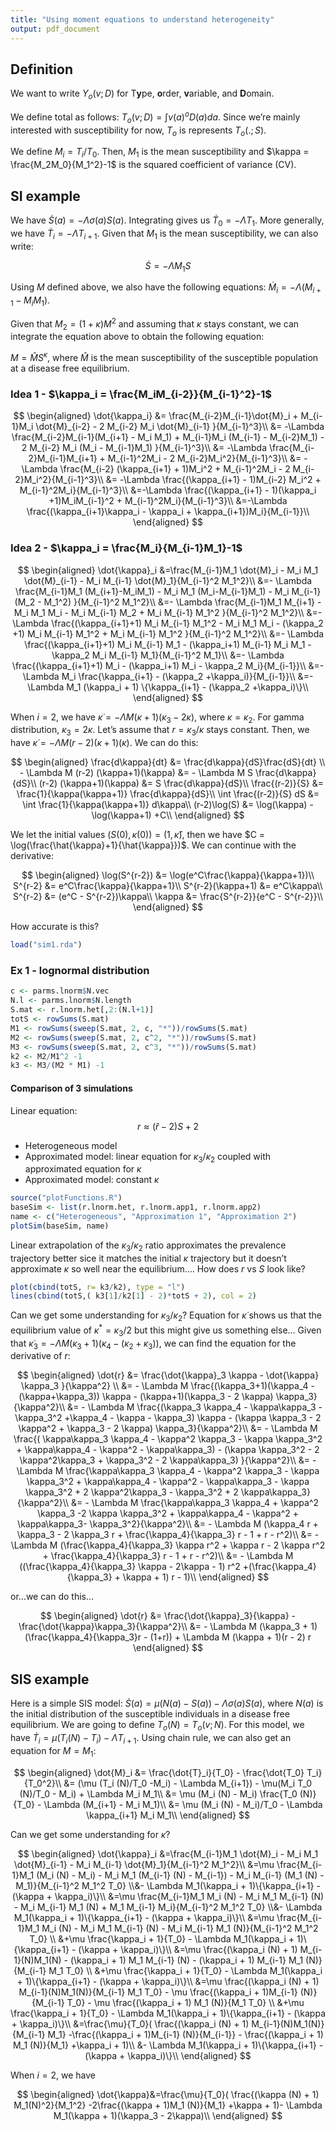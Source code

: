 ```yaml
---
title: "Using moment equations to understand heterogeneity"
output: pdf_document
---
```


## Definition

We want to write $Y_o(v;D)$ for T**y**pe, **o**rder, **v**ariable, and **D**omain.

We define total as follows: $T_o(v;D) = \int v(a)^o D(a) da$. Since we're mainly interested with susceptibility for now, $T_o$ is represents $T_o(.;S)$.

We define $M_i = T_i/T_0$. Then, $M_1$ is the mean susceptibility and $\kappa = \frac{M_2M_0}{M_1^2}-1$ is the squared coefficient of variance (CV).

## SI example

We have $\dot{S}(a) = - \Lambda \sigma(a) S(a)$. Integrating gives us $\dot{T}_0 = - \Lambda T_1$. More generally, we have $\dot{T}_i = - \Lambda T_{i+1}$. Given that $M_1$ is the mean susceptibility, we can also write:

$$
\dot{S} = - \Lambda M_1 S
$$

Using $M$ defined above, we also have the following equations: $\dot{M}_i = - \Lambda (M_{i+1} - M_i M_1)$.

Given that $M_2 = (1 + \kappa) M^2$ and assuming that $\kappa$ stays constant, we can integrate the equation above to obtain the following equation:

$M = \hat{M}S^\kappa$, where $\hat{M}$ is the mean susceptibility of the susceptible population at a disease free equilibrium.

### Idea 1 - $\kappa_i = \frac{M_iM_{i-2}}{M_{i-1}^2}-1$

$$
\begin{aligned}
\dot{\kappa_i} &= \frac{M_{i-2}M_{i-1}\dot{M}_i + M_{i-1}M_i \dot{M}_{i-2} - 2 M_{i-2} M_i \dot{M}_{i-1} }{M_{i-1}^3}\\
&= -\Lambda \frac{M_{i-2}M_{i-1}(M_{i+1} - M_i M_1) + M_{i-1}M_i (M_{i-1} - M_{i-2}M_1) - 2 M_{i-2} M_i (M_i - M_{i-1}M_1) }{M_{i-1}^3}\\
&= -\Lambda \frac{M_{i-2}M_{i-1}M_{i+1} + M_{i-1}^2M_i - 2 M_{i-2}M_i^2}{M_{i-1}^3}\\
&= -\Lambda \frac{M_{i-2} (\kappa_{i+1} + 1)M_i^2 + M_{i-1}^2M_i - 2 M_{i-2}M_i^2}{M_{i-1}^3}\\
&= -\Lambda \frac{(\kappa_{i+1} - 1)M_{i-2} M_i^2 + M_{i-1}^2M_i}{M_{i-1}^3}\\
&=-\Lambda \frac{(\kappa_{i+1} - 1)(\kappa_i +1)M_iM_{i-1}^2 + M_{i-1}^2M_i}{M_{i-1}^3}\\
&=-\Lambda \frac{(\kappa_{i+1}\kappa_i - \kappa_i + \kappa_{i+1})M_i}{M_{i-1}}\\
\end{aligned}
$$

### Idea 2 - $\kappa_i = \frac{M_i}{M_{i-1}M_1}-1$

$$
\begin{aligned}
\dot{\kappa}_i &=\frac{M_{i-1}M_1 \dot{M}_i - M_i M_1 \dot{M}_{i-1} - M_i M_{i-1} \dot{M}_1}{M_{i-1}^2 M_1^2}\\
&=- \Lambda \frac{M_{i-1}M_1 (M_{i+1}-M_iM_1) - M_i M_1 (M_i-M_{i-1}M_1) - M_i M_{i-1} (M_2 - M_1^2) }{M_{i-1}^2 M_1^2}\\
&=- \Lambda \frac{M_{i-1}M_1 M_{i+1} - M_i M_1 M_i - M_i M_{i-1} M_2 + M_i M_{i-1} M_1^2 }{M_{i-1}^2 M_1^2}\\
&=- \Lambda \frac{(\kappa_{i+1}+1) M_i M_{i-1} M_1^2  - M_i M_1 M_i - (\kappa_2 +1) M_i M_{i-1} M_1^2 + M_i M_{i-1} M_1^2 }{M_{i-1}^2 M_1^2}\\
&=- \Lambda \frac{(\kappa_{i+1}+1) M_i M_{i-1} M_1 - (\kappa_i+1) M_{i-1} M_i M_1 - \kappa_2 M_i M_{i-1} M_1}{M_{i-1}^2 M_1}\\
&=- \Lambda \frac{(\kappa_{i+1}+1) M_i - (\kappa_i+1) M_i - \kappa_2 M_i}{M_{i-1}}\\
&=- \Lambda M_i \frac{\kappa_{i+1} - (\kappa_2 +\kappa_i)}{M_{i-1}}\\
&=- \Lambda M_1 (\kappa_i + 1) \{\kappa_{i+1} - (\kappa_2 +\kappa_i)\}\\
\end{aligned}
$$

When $i = 2$, we have $\dot{\kappa} = - \Lambda M (\kappa+1)(\kappa_3 - 2 \kappa)$, where $\kappa = \kappa_2$. For gamma distribution, $\kappa_3 = 2 \kappa$. Let's assume that $r = \kappa_3/\kappa$ stays constant. Then, we have $\dot{\kappa} = - \Lambda M (r-2) (\kappa+1)(\kappa)$. We can do this:

$$
\begin{aligned}
\frac{d\kappa}{dt} &= \frac{d\kappa}{dS}\frac{dS}{dt} \\
- \Lambda M (r-2) (\kappa+1)(\kappa) &= - \Lambda M S \frac{d\kappa}{dS}\\
(r-2) (\kappa+1)(\kappa) &= S \frac{d\kappa}{dS}\\
\frac{(r-2)}{S} &= \frac{1}{\kappa(\kappa+1)} \frac{d\kappa}{dS}\\
\int \frac{(r-2)}{S} dS &= \int \frac{1}{\kappa(\kappa+1)} d\kappa\\
(r-2)\log(S) &= \log(\kappa) - \log(\kappa+1) +C\\
\end{aligned}
$$

We let the initial values $(S(0) , \kappa(0)) = (1,\hat{\kappa})$, then we have $C = \log(\frac{\hat{\kappa}+1}{\hat{\kappa}})$. We can continue with the derivative:

$$
\begin{aligned}
\log(S^{r-2}) &= \log(e^C\frac{\kappa}{\kappa+1})\\
S^{r-2} &= e^C\frac{\kappa}{\kappa+1}\\
S^{r-2}(\kappa+1) &= e^C\kappa\\
S^{r-2} &= (e^C - S^{r-2})\kappa\\
\kappa &= \frac{S^{r-2}}{e^C - S^{r-2}}\\
\end{aligned}
$$

How accurate is this?

```r
load("sim1.rda")
```

### Ex 1 - lognormal distribution

```r
c <- parms.lnorm$N.vec
N.l <- parms.lnorm$N.length
S.mat <- r.lnorm.het[,2:(N.l+1)]
totS <- rowSums(S.mat)
M1 <- rowSums(sweep(S.mat, 2, c, "*"))/rowSums(S.mat)
M2 <- rowSums(sweep(S.mat, 2, c^2, "*"))/rowSums(S.mat)
M3 <- rowSums(sweep(S.mat, 2, c^3, "*"))/rowSums(S.mat)
k2 <- M2/M1^2 -1
k3 <- M3/(M2 * M1) -1
```

#### Comparison of 3 simulations

Linear equation:
$$r \approx (\hat{r}-2)S + 2$$

- Heterogeneous model 
- Approximated model: linear equation for $\kappa_3/\kappa_2$ coupled with approximated equation for $\kappa$
- Approximated model: constant $\kappa$

```r
source("plotFunctions.R")
baseSim <- list(r.lnorm.het, r.lnorm.app1, r.lnorm.app2)
name <- c("Heterogeneous", "Approximation 1", "Approximation 2")
plotSim(baseSim, name)
```

Linear extrapolation of the $\kappa_3/\kappa_2$ ratio approximates the prevalence trajectory better sice it matches the initial $\kappa$ trajectory but it doesn't approximate $\kappa$ so well near the equilibrium.... How does $r$ vs $S$ look like?

```r

plot(cbind(totS, r= k3/k2), type = "l")
lines(cbind(totS,( k3[1]/k2[1] - 2)*totS + 2), col = 2)
```

Can we get some understanding for $\kappa_3/\kappa_2$? Equation for $\dot{\kappa}$ shows us that the equilibrium value of $\kappa^* = \kappa_3/2$ but this might give us something else... Given that $\dot{\kappa}_3 = - \Lambda M (\kappa_3+1)(\kappa_4 - (\kappa_2+\kappa_3))$, we can find the equation for the derivative of $r$:

$$
\begin{aligned}
\dot{r} &= \frac{\dot{\kappa}_3 \kappa - \dot{\kappa} \kappa_3 }{\kappa^2} \\
&= - \Lambda M \frac{(\kappa_3+1)(\kappa_4 - (\kappa+\kappa_3)) \kappa - (\kappa+1)(\kappa_3 - 2 \kappa) \kappa_3}{\kappa^2}\\
&= - \Lambda M \frac{(\kappa_3 \kappa_4 - \kappa\kappa_3 - \kappa_3^2 +\kappa_4 - \kappa - \kappa_3) \kappa - (\kappa \kappa_3 - 2 \kappa^2 + \kappa_3 - 2 \kappa) \kappa_3}{\kappa^2}\\
&= - \Lambda M \frac{( \kappa\kappa_3 \kappa_4 - \kappa^2 \kappa_3 - \kappa \kappa_3^2 + \kappa\kappa_4 - \kappa^2 -  \kappa\kappa_3) - (\kappa \kappa_3^2 - 2 \kappa^2\kappa_3 + \kappa_3^2 - 2 \kappa\kappa_3) }{\kappa^2}\\
&= - \Lambda M \frac{\kappa\kappa_3 \kappa_4 - \kappa^2 \kappa_3 - \kappa \kappa_3^2 + \kappa\kappa_4 - \kappa^2 -  \kappa\kappa_3 - \kappa \kappa_3^2 + 2 \kappa^2\kappa_3 - \kappa_3^2 + 2 \kappa\kappa_3}{\kappa^2}\\
&= - \Lambda M \frac{\kappa\kappa_3 \kappa_4 + \kappa^2 \kappa_3 -2 \kappa \kappa_3^2 + \kappa\kappa_4 - \kappa^2 + \kappa\kappa_3- \kappa_3^2}{\kappa^2}\\
&= - \Lambda M (\kappa_4 r + \kappa_3 - 2 \kappa_3 r + \frac{\kappa_4}{\kappa_3} r - 1 + r - r^2)\\
&= - \Lambda M (\frac{\kappa_4}{\kappa_3} \kappa r^2 + \kappa r - 2 \kappa r^2 + \frac{\kappa_4}{\kappa_3} r - 1 + r - r^2)\\
&= - \Lambda M ((\frac{\kappa_4}{\kappa_3} \kappa - 2\kappa - 1) r^2 +(\frac{\kappa_4}{\kappa_3} + \kappa + 1) r - 1)\\
\end{aligned}
$$

or...we can do this...

$$
\begin{aligned}
\dot{r} &= \frac{\dot{\kappa}_3}{\kappa} - \frac{\dot{\kappa}\kappa_3}{\kappa^2}\\
&= - \Lambda M (\kappa_3 + 1)(\frac{\kappa_4}{\kappa_3}r - (1+r)) + \Lambda M (\kappa + 1)(r - 2) r
\end{aligned}
$$



## SIS example

Here is a simple SIS model: $\dot{S}(a) = \mu(N(a)-S(a)) - \Lambda \sigma(a) S(a)$, where $N(a)$ is the initial distribution of the susceptible individuals in a disease free equilibrium. We are going to define $T_o(N) = T_o(v;N)$. For this model, we have $\dot{T}_i = \mu (T_i(N) - T_i) - \Lambda T_{i+1}$. Using chain rule, we can also get an equation for $M = M_1$:

$$
\begin{aligned}
\dot{M}_i &= \frac{\dot{T}_i}{T_0} - \frac{\dot{T_0} T_i}{T_0^2}\\
&= (\mu (T_i (N)/T_0 -M_i) - \Lambda M_{i+1}) - \mu(M_i T_0 (N)/T_0 - M_i) + \Lambda M_i M_1\\
&= \mu (M_i (N) - M_i) \frac{T_0 (N)}{T_0} - \Lambda (M_{i+1} - M_i M_1)\\
&= \mu (M_i (N) - M_i)/T_0 - \Lambda \kappa_{i+1} M_i M_1\\
\end{aligned}
$$

Can we get some understanding for $\kappa$?

$$
\begin{aligned}
\dot{\kappa}_i &=\frac{M_{i-1}M_1 \dot{M}_i - M_i M_1 \dot{M}_{i-1} - M_i M_{i-1} \dot{M}_1}{M_{i-1}^2 M_1^2}\\
&=\mu \frac{M_{i-1}M_1 (M_i (N) - M_i) - M_i M_1 (M_{i-1} (N) - M_{i-1}) - M_i M_{i-1} (M_1 (N) - M_1)}{M_{i-1}^2 M_1^2 T_0} \\&- \Lambda M_1(\kappa_i + 1)\{\kappa_{i+1} - (\kappa + \kappa_i)\}\\
&=\mu \frac{M_{i-1}M_1 M_i (N) - M_i M_1 M_{i-1} (N) - M_i M_{i-1} M_1 (N) + M_1 M_{i-1} M_i}{M_{i-1}^2 M_1^2 T_0} \\&- \Lambda M_1(\kappa_i + 1)\{\kappa_{i+1} - (\kappa + \kappa_i)\}\\
&=\mu \frac{M_{i-1}M_1 M_i (N) - M_i M_1 M_{i-1} (N) - M_i M_{i-1} M_1 (N)}{M_{i-1}^2 M_1^2 T_0} \\
&+\mu \frac{\kappa_i + 1}{T_0} - \Lambda M_1(\kappa_i + 1)\{\kappa_{i+1} - (\kappa + \kappa_i)\}\\
&=\mu \frac{(\kappa_i (N) + 1) M_{i-1}(N)M_1(N) - (\kappa_i + 1)  M_1 M_{i-1} (N) - (\kappa_i + 1) M_{i-1} M_1 (N)}{M_{i-1} M_1 T_0} \\
&+\mu \frac{\kappa_i + 1}{T_0} - \Lambda M_1(\kappa_i + 1)\{\kappa_{i+1} - (\kappa + \kappa_i)\}\\
&=\mu \frac{(\kappa_i (N) + 1) M_{i-1}(N)M_1(N)}{M_{i-1} M_1 T_0} - \mu \frac{(\kappa_i + 1)M_{i-1} (N)}{M_{i-1} T_0} - \mu \frac{(\kappa_i + 1) M_1 (N)}{M_1 T_0} \\
&+\mu \frac{\kappa_i + 1}{T_0} - \Lambda M_1(\kappa_i + 1)\{\kappa_{i+1} - (\kappa + \kappa_i)\}\\
&=\frac{\mu}{T_0}( \frac{(\kappa_i (N) + 1) M_{i-1}(N)M_1(N)}{M_{i-1} M_1} -\frac{(\kappa_i + 1)M_{i-1} (N)}{M_{i-1}}  - \frac{(\kappa_i + 1) M_1 (N)}{M_1} +\kappa_i + 1)\\
&- \Lambda M_1(\kappa_i + 1)\{\kappa_{i+1} - (\kappa + \kappa_i)\}\\
\end{aligned}
$$

When $i = 2$, we have 

$$
\begin{aligned}
\dot{\kappa}&=\frac{\mu}{T_0}( \frac{(\kappa (N) + 1) M_1(N)^2}{M_1^2} -2\frac{(\kappa + 1)M_1 (N)}{M_1} +\kappa + 1)- \Lambda M_1(\kappa + 1)(\kappa_3 - 2\kappa)\\
\end{aligned}
$$